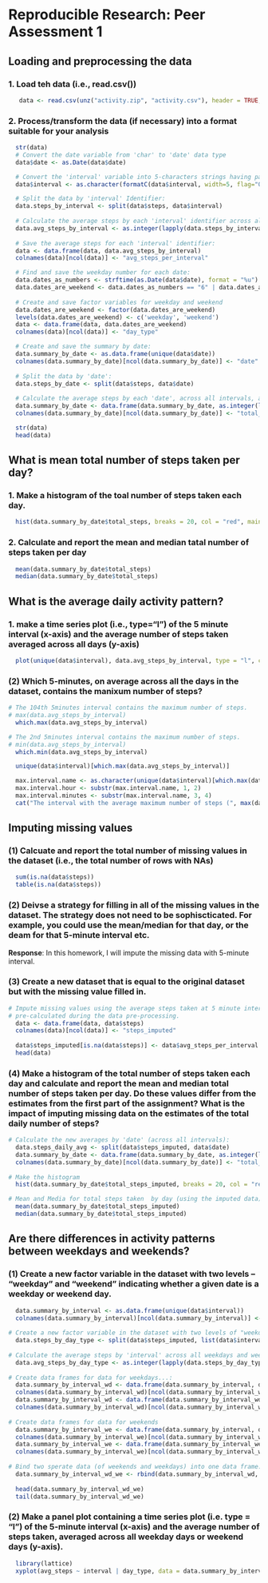 # Reproducible Research: Peer Assessment 1


## Loading and preprocessing the data

### 1. Load teh data (i.e., read.csv())
```r
   data <- read.csv(unz("activity.zip", "activity.csv"), header = TRUE, sep = ",", stringsAsFactors = FALSE)
```

### 2. Process/transform the data (if necessary) into a format suitable for your analysis
```r
  str(data)
  # Convert the date variable from 'char' to 'date' data type
  data$date <- as.Date(data$date)

  # Convert the 'interval' variable into 5-characters strings having paading at the left '0':
  data$interval <- as.character(formatC(data$interval, width=5, flag="0"))

  # Split the data by 'interval' Identifier:
  data.steps_by_interval <- split(data$steps, data$interval)
   
  # Calculate the average steps by each 'interval' identifier across all days:
  data.avg_steps_by_interval <- as.integer(lapply(data.steps_by_interval, mean, na.rm=TRUE))
   
  # Save the average steps for each 'interval' identifier:
  data <- data.frame(data, data.avg_steps_by_interval)
  colnames(data)[ncol(data)] <- "avg_steps_per_interval"

  # Find and save the weekday number for each date:
  data.dates_as_numbers <- strftime(as.Date(data$date), format = "%u")
  data.dates_are_weekend <- data.dates_as_numbers == "6" | data.dates_as_numbers == "7"
   
  # Create and save factor variables for weekday and weekend
  data.dates_are_weekend <- factor(data.dates_are_weekend)
  levels(data.dates_are_weekend) <- c('weekday', 'weekend')
  data <- data.frame(data, data.dates_are_weekend)
  colnames(data)[ncol(data)] <- "day_type"

  # Create and save the summary by date:
  data.summary_by_date <- as.data.frame(unique(data$date))
  colnames(data.summary_by_date)[ncol(data.summary_by_date)] <- "date"
   
  # Split the data by 'date':
  data.steps_by_date <- split(data$steps, data$date)
   
  # Calculate the average steps by each 'date', across all intervals, and store them in the auxiliary data frame:
  data.summary_by_date <- data.frame(data.summary_by_date, as.integer(lapply(data.steps_by_date, sum, na.rm = TRUE)))
  colnames(data.summary_by_date)[ncol(data.summary_by_date)] <- "total_steps"

  str(data)
  head(data)
```


## What is mean total number of steps taken per day?
### 1. Make a histogram of the toal number of steps taken each day.
```r
  hist(data.summary_by_date$total_steps, breaks = 20, col = "red", main = "Total Number of Steps Taken", xlab = "Number of Steps Taken per Day", ylab = "Number of Days")
```

### 2. Calculate and report the mean and median tatal number of steps taken per day
```r
  mean(data.summary_by_date$total_steps)
  median(data.summary_by_date$total_steps)
```


## What is the average daily activity pattern?
### 1. make a time series plot (i.e., type="l") of the 5 minute interval (x-axis) and the average number of steps taken averaged across all days (y-axis)
```r
  plot(unique(data$interval), data.avg_steps_by_interval, type = "l", col = "red", main = "Average Number of Steps Taken by 5-Minutes Interval", xlab = "5 Minutes Interval", ylab = "Number of Steps Taken")
```

### (2) Which 5-minutes, on average across all the days in the dataset, contains the manixum number of steps?
```r
# The 104th 5minutes interval contains the maximum number of steps.
# max(data.avg_steps_by_interval)
  which.max(data.avg_steps_by_interval)

# The 2nd 5minutes interval contains the maximum number of steps.
# min(data.avg_steps_by_interval) 
  which.min(data.avg_steps_by_interval)

  unique(data$interval)[which.max(data.avg_steps_by_interval)]

  max.interval.name <- as.character(unique(data$interval)[which.max(data.avg_steps_by_interval)])
  max.interval.hour <- substr(max.interval.name, 1, 2)
  max.interval.minutes <- substr(max.interval.name, 3, 4)
  cat("The interval with the average maximum number of steps (", max(data.avg_steps_by_interval), " steps) occurred at ", max.interval.hour, " hours and ", max.interval.minutes, " minutes")
```


## Imputing missing values
### (1) Calcuate and report the total number of missing values in the dataset (i.e., the total number of rows with NAs)
```r
  sum(is.na(data$steps))
  table(is.na(data$steps))
```

### (2) Deivse a strategy for filling in all of the missing values in the dataset. The strategy does not need to be sophiscticated. For example, you could use the mean/median for that day, or the deam for that 5-minute interval etc. 
**Response**: In this homework, I will impute the missing data with 5-minute interval.

### (3) Create a new dataset that is equal to the original dataset but with the missing value filled in.
```r
# Impute missing values using the average steps taken at 5 minute interval which was
# pre-calculated during the data pre-processing.
  data <- data.frame(data, data$steps)
  colnames(data)[ncol(data)] <- "steps_imputed"
   
  data$steps_imputed[is.na(data$steps)] <- data$avg_steps_per_interval
  head(data)
```

### (4) Make a histogram of the total number of steps taken each day and calculate and report the mean and median total number of steps taken per day. Do these values differ from the estimates from the first part of the assignment? What is the impact of imputing missing data on the estimates of the total daily number of steps?

```r
# Calculate the new averages by 'date' (across all intervals):
  data.steps_daily_avg <- split(data$steps_imputed, data$date)
  data.summary_by_date <- data.frame(data.summary_by_date, as.integer(lapply(data.steps_daily_avg, sum, na.rm = TRUE)))
  colnames(data.summary_by_date)[ncol(data.summary_by_date)] <- "total_steps_imputed"
   
# Make the histogram
  hist(data.summary_by_date$total_steps_imputed, breaks = 20, col = "red", main = "Frequency of Days by Total Number of Steps (With Imputed Data)", xlab = "Number of Steps Taken Per Day (with Imputed Data)", ylab = "Number of Days")

# Mean and Media for total steps taken  by day (using the imputed data)
  mean(data.summary_by_date$total_steps_imputed)
  median(data.summary_by_date$total_steps_imputed)
```


## Are there differences in activity patterns between weekdays and weekends?
### (1) Create a new factor variable in the dataset with two levels – “weekday” and “weekend” indicating whether a given date is a weekday or weekend day.

```r
  data.summary_by_interval <- as.data.frame(unique(data$interval))
  colnames(data.summary_by_interval)[ncol(data.summary_by_interval)] <- "interval"
   
# Create a new factor variable in the dataset with two levels of "weekday" and "weekend".
  data.steps_by_day_type <- split(data$steps_imputed, list(data$interval, data$day_type))
   
# Calculate the average steps by 'interval' across all weekdays and weekends):
  data.avg_steps_by_day_type <- as.integer(lapply(data.steps_by_day_type, mean))
   
# Create data frames for data for weekdays...:
  data.summary_by_interval_wd <- data.frame(data.summary_by_interval, data.avg_steps_by_day_type[1:288])
  colnames(data.summary_by_interval_wd)[ncol(data.summary_by_interval_wd)] <- "avg_steps"
  data.summary_by_interval_wd <- data.frame(data.summary_by_interval_wd, "weekday")
  colnames(data.summary_by_interval_wd)[ncol(data.summary_by_interval_wd)] <- "day_type"
   
# Create data frames for data for weekends
  data.summary_by_interval_we <- data.frame(data.summary_by_interval, data.avg_steps_by_day_type[289:576])
  colnames(data.summary_by_interval_we)[ncol(data.summary_by_interval_we)] <- "avg_steps"
  data.summary_by_interval_we <- data.frame(data.summary_by_interval_we, "weekend")
  colnames(data.summary_by_interval_we)[ncol(data.summary_by_interval_we)] <- "day_type"
   
# Bind two sperate data (of weekends and weekdays) into one data frame:
  data.summary_by_interval_wd_we <- rbind(data.summary_by_interval_wd, data.summary_by_interval_we)
   
  head(data.summary_by_interval_wd_we)
  tail(data.summary_by_interval_wd_we)
```


### (2) Make a panel plot containing a time series plot (i.e. type = "l") of the 5-minute interval (x-axis) and the average number of steps taken, averaged across all weekday days or weekend days (y-axis). 

```r
  library(lattice)
  xyplot(avg_steps ~ interval | day_type, data = data.summary_by_interval_wd_we, type = c("l", "l"), layout = c(1,2), xlab = "Interval", ylab = "Number of steps", main ="Comparison of the Activity Patterns between Weekends and Weekdays")
```

